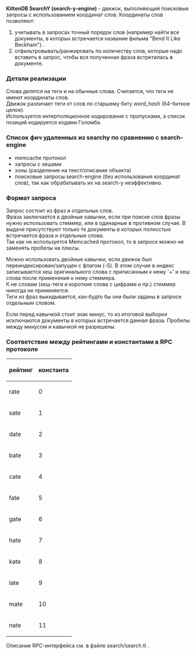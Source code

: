 '''KittenDB SearchY (search-y-engine)''' - движок, выполняющий поисковые запросы с использованием координат слов.
Координаты слов позволяют:
# учитывать в запросах точный порядок слов (например найти все документы, в которых встречается название фильма "Bend It Like Beckham").
# отфильтровывать/ранжировать по количеству слов, которые надо вставить в запрос, чтобы вся полученная фраза встретилась в документе.

===Детали реализации===
Слова делятся на теги и на обычные слова. Считается, что теги не имеют координаты слов.
<br>
Движок различает теги от слов по старшему биту ''word_hash'' (64-битное целое).
<br>
Используется интерполяционное кодирование с пропусками, а список позиций кодируется кодами Голомба.

===Список фич удаленных из searchy по сравнению с search-engine===
*memcache протокол
*запросы с хешами
*зоны (разделение на текст/описание объекта)
*поисковые запросы search-engine (без использования координат слов), так как обрабатывать их на search-y неэффективно. 

===Формат запроса===
Запрос состоит из фраз и отдельных слов.
<br>
Фраза заключается в двойные кавычки, если при поиске слов фразы нужно использовать стеммер, или в одинарные в противном случае. В выдаче присутствуют только те документы в которых полностью встречается фраза и отдельные слова.
<br>
Так как не используется Memcached протокол, то в запросе можно не заменять пробелы на плюсы.

Можно использовать двойные кавычки, если движок был переиндексирован/запущен с флагом (-S). В этом случае в индекс записывается хеш оригинального слова с приписанным к нему '+' и хеш слова после применения к нему стеммера.
<br>
К не словам (хеш-теги и короткие слова с цифрами и пр.) стеммер никогда не применяется.
<br>
Теги из фраз выкидывается, как-будто бы они были заданы в запросе отдельным словом.

Если перед кавычкой стоит знак минус, то из итоговой выборки исключаются документы в которых встречается данная фраза. Пробелы между минусом и кавычкой не разрешены.

===Соответствие между рейтингами и константами в RPC протоколе===
{|
|+
|-
! рейтинг !! константа
|-
| rate
| 0
|-
| sate
| 1
|-
| date
| 2
|-
| bate
| 3
|-
| cate
| 4
|-
| fate
| 5
|-
| gate
| 6
|-
| hate
| 7
|-
| kate
| 8
|-
| late
| 9
|-
| mate
| 10
|-
| nate
| 11
|}

Описание RPC-интерфейса см. в файле search/search.tl .
